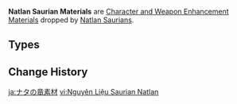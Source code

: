 {{Terminology Infobox
|image        = <gallery>
Item Juvenile Fang.png|Juvenile Fang
Item Seasoned Fang.png|Seasoned Fang
Item Tyrant's Fang.png|Tyrant's Fang
</gallery>
|type         = Item Groups
|type2        = Character and Weapon Enhancement Materials
|type3        = Character and Weapon Enhancement Material Groups
|source1      = [[Natlan Saurian]]s
}}'''Natlan Saurian Materials''' are [[Character and Weapon Enhancement Material]]s dropped by [[Natlan Saurian]]s.

==Types==
{{Material Quality
|1=Juvenile Fang
|2=Seasoned Fang
|3=Tyrant's Fang
}}

==Change History==
{{Change History|5.0}}
[[Category:Natlan Saurian Materials| ]]

[[ja:ナタの竜素材]]
[[vi:Nguyên Liệu Saurian Natlan]]
